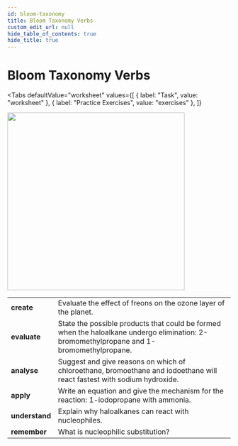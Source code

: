 ```yaml
---
id: bloom-taxonomy
title: Bloom Taxonomy Verbs
custom_edit_url: null
hide_table_of_contents: true
hide_title: true
---
```



<Theme halogenoalkanes />

# Bloom Taxonomy Verbs

<Tabs
  defaultValue="worksheet"
  values={[
    { label: "Task", value: "worksheet" },
    { label: "Practice Exercises", value: "exercises" },
  ]}
>

<TabItem value="worksheet">

<img src={bloom} width='400' />
<br />
<table>
  <tr>
    <td>
      <strong>create</strong>
    </td>
    <td>Evaluate the effect of freons on the ozone layer of the planet.</td>
  </tr>
  <tr>
    <td>
      <strong>evaluate</strong>
    </td>
    <td>
      State the possible products that could be formed when the haloalkane
      undergo elimination: 2-bromomethylpropane and 1-bromomethylpropane.
    </td>
  </tr>
  <tr>
    <td>
      <strong>analyse</strong>
    </td>
    <td>
      Suggest and give reasons on which of chloroethane, bromoethane and
      iodoethane will react fastest with sodium hydroxide.
    </td>
  </tr>
  <tr>
    <td>
      <strong>apply</strong>
    </td>
    <td>
      Write an equation and give the mechanism for the reaction: 1-iodopropane
      with ammonia.
    </td>
  </tr>
  <tr>
    <td>
      <strong>understand</strong>
    </td>
    <td>Explain why haloalkanes can react with nucleophiles.</td>
  </tr>
  <tr>
    <td>
      <strong>remember</strong>
    </td>
    <td>What is nucleophilic substitution?</td>
  </tr>
</table>

</TabItem>

<TabItem value="exercises">
  <Frame src="https://learningapps.org/watch?v=p3kokym3t21" height="480px" />
</TabItem>

</Tabs>

